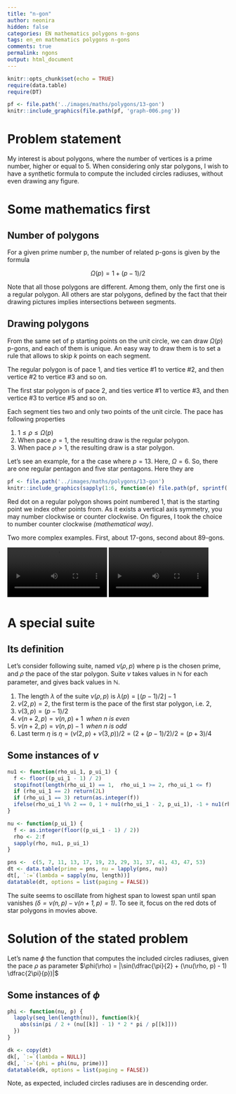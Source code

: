```yaml
---
title: "n-gon"
author: neonira
hidden: false
categories: EN mathematics polygons n-gons
tags: en_en mathematics polygons n-gons
comments: true
permalink: ngons
output: html_document
---
```


```r
knitr::opts_chunk$set(echo = TRUE)
require(data.table)
require(DT)
```

```r
pf <- file.path('../images/maths/polygons/13-gon')
knitr::include_graphics(file.path(pf, 'graph-006.png'))
```


# Problem statement

My interest is about polygons, where the number of vertices is a prime number, higher or equal to 5. 
When considering only star polygons, I wish to have a synthetic formula to compute the included circles radiuses, without even drawing any figure.  

# Some mathematics first

## Number of polygons

For a given prime number p, the number of related p-gons is given by the formula

$$ \Omega(p) =  1 + (p - 1) / 2 $$

Note that all those polygons are different.  Among them, only the first one is a regular polygon. All others are star polygons, defined by the fact that their drawing pictures implies intersections between segments. 

## Drawing polygons

From the same set of p starting points on the unit circle, we can draw $\Omega(p)$ p-gons, and each of them is unique. An easy way to draw them is to set a rule that allows to skip $k$ points on each segment. 

The regular polygon is of pace 1, and ties vertice #1 to vertice #2, and then vertice #2 to vertice #3 and so on. 

The first star polygon is of pace 2, and ties vertice #1 to vertice #3, and then vertice #3 to vertice #5 and so on. 

Each segment ties two and only two points of the unit circle. The pace has following properties

1. $1 \leqslant \rho \leqslant \Omega(p)$
1. When pace $\rho = 1$, the resulting draw is the regular polygon.
1. When pace $\rho \gt 1$, the resulting draw is a star polygon. 


Let's see an example, for a the case where $p = 13$. Here, $\Omega = 6$. So, there are one regular pentagon and five star pentagons. Here they are 

```r
pf <- file.path('../images/maths/polygons/13-gon')
knitr::include_graphics(sapply(1:6, function(e) file.path(pf, sprintf('graph-%03d.png', e))))
```

Red dot on a regular polygon shows point numbered 1, that is the starting point we index other points from. As it exists a vertical axis symmetry, you may number clockwise or counter clockwise. On figures, I took the choice to number counter clockwise <cite class='comment'>(mathematical way)</cite>. 

Two more complex examples. First, about 17-gons, second about 89-gons.

<video width="45%" controls>
  <source src="../images/maths/polygons/video/17-gon.mp4" type="video/mp4">
</video>
<video width="45%" controls>
  <source src="../images/maths/polygons/video/89-gon.mp4" type="video/mp4">
</video>

# A special suite

## Its definition 

Let's consider following suite, named $\nu(\rho, p)$ where p is the chosen prime, and $\rho$ the pace of the star polygon. Suite $\nu$ takes values in &#x2115; for each parameter, and gives back values in &#x2115;. 

1. The length $\lambda$ of the suite $\nu(\rho, p)$ is $\lambda(p) = \lfloor (p - 1) / 2 \rfloor - 1$
1. $\nu(2, p) = 2$, the first term is the pace of the first star polygon, i.e. 2, 
1. $\nu(3, p) = (p - 1) / 2$ 
1. $\nu(n + 2, p) = \nu(n, p) + 1\;\;when\:n\:is\:even$
1. $\nu(n + 2, p) = \nu(n, p) -1\;\;when\:n\:is\:odd$
1. Last term $\eta$ is $\eta = (\nu(2, p) + \nu(3, p)) / 2 = (2 + ( p - 1) / 2) / 2 = (p + 3) / 4$


## Some instances of $\nu$

```r

nu1 <- function(rho_ui_1, p_ui_1) {
  f <- floor((p_ui_1 - 1) / 2)
  stopifnot(length(rho_ui_1) == 1,  rho_ui_1 >= 2, rho_ui_1 <= f)
  if (rho_ui_1 == 2) return(2L)
  if (rho_ui_1 == 3) return(as.integer(f))
  ifelse(rho_ui_1 %% 2 == 0, 1 + nu1(rho_ui_1 - 2, p_ui_1), -1 + nu1(rho_ui_1 - 2, p_ui_1))
}

nu <- function(p_ui_1) {
  f <- as.integer(floor((p_ui_1 - 1) / 2))
  rho <- 2:f
  sapply(rho, nu1, p_ui_1)
}

pns <-  c(5, 7, 11, 13, 17, 19, 23, 29, 31, 37, 41, 43, 47, 53)
dt <- data.table(prime = pns, nu = lapply(pns, nu))
dt[, `:=`(lambda = sapply(nu, length))]
datatable(dt, options = list(paging = FALSE))
```


The suite seems to oscillate from highest span to lowest span until span vanishes <cite class='comment'>($\delta = \nu(n, p) - \nu(n + 1, p) = 1$)</cite>. To see it, focus on the red dots of star polygons in movies above. 

# Solution of the stated problem

Let's name $\phi$ the function that computes the included circles radiuses, given the pace $\rho$ as parameter $\phi(\rho) = |\sin(\dfrac{\pi}{2} + (\nu(\rho, p) - 1) \dfrac{2\pi}{p})|$

## Some instances of $\phi$

```r

phi <- function(nu, p) {
  lapply(seq_len(length(nu)), function(k){
    abs(sin(pi / 2 + (nu[[k]] - 1) * 2 * pi / p[[k]]))
  })
}

dk <- copy(dt)
dk[, `:=`(lambda = NULL)]
dk[, `:=`(phi = phi(nu, prime))]
datatable(dk, options = list(paging = FALSE))
```

Note, as expected, included circles radiuses are in descending order. 
